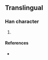 {{character info/new}}
==Translingual==

===Han character===
{{Han char|rn=86|rad=火|as=12|sn=16|four=|canj=FAYF|ids=⿰火景}}

# {{defn|Han|sort=火12}}

====References====
* {{Han ref|kx=0684.161|hdz=80029.220|uh=71DD|ud=29149}}